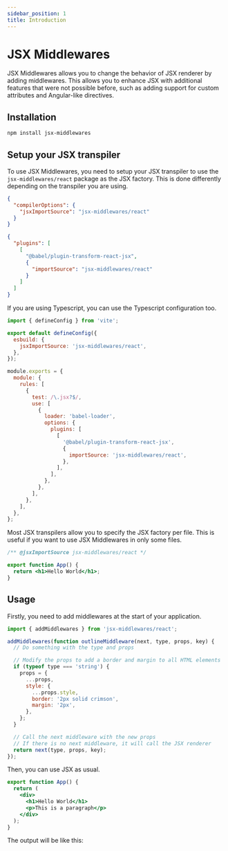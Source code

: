 ```yaml
---
sidebar_position: 1
title: Introduction
---
```



# JSX Middlewares

JSX Middlewares allows you to change the behavior of JSX renderer by adding middlewares.
This allows you to enhance JSX with additional features that were not possible before, such as adding support for custom attributes and Angular-like directives.

## Installation

```bash npm2yarn
npm install jsx-middlewares
```

## Setup your JSX transpiler

To use JSX Middlewares, you need to setup your JSX transpiler to use the `jsx-middlewares/react` package as the JSX factory. This is done differently depending on the transpiler you are using.

<Tabs>

<TabItem value="typescript" label="Typescript">

```json title="tsconfig.json"
{
  "compilerOptions": {
    "jsxImportSource": "jsx-middlewares/react"
  }
}
```

</TabItem>

<TabItem value="babel" label="Babel">

```json title=".babelrc"
{
  "plugins": [
    [
      "@babel/plugin-transform-react-jsx",
      {
        "importSource": "jsx-middlewares/react"
      }
    ]
  ]
}
```

</TabItem>

<TabItem value="vite" label="Vite">

If you are using Typescript, you can use the Typescript configuration too.

```js title="vite.config.js"
import { defineConfig } from 'vite';

export default defineConfig({
  esbuild: {
    jsxImportSource: 'jsx-middlewares/react',
  },
});
```

</TabItem>

<TabItem value="webpack" label="Webpack">

```js title="webpack.config.js"
module.exports = {
  module: {
    rules: [
      {
        test: /\.jsx?$/,
        use: [
          {
            loader: 'babel-loader',
            options: {
              plugins: [
                [
                  '@babel/plugin-transform-react-jsx',
                  {
                    importSource: 'jsx-middlewares/react',
                  },
                ],
              ],
            },
          },
        ],
      },
    ],
  },
};
```

</TabItem>

<TabItem value="perfile" label="Per file">

Most JSX transpilers allow you to specify the JSX factory per file. This is useful if you want to use JSX Middlewares in only some files.

```jsx title="my-file.jsx"
/** @jsxImportSource jsx-middlewares/react */

export function App() {
  return <h1>Hello World</h1>;
}
```

</TabItem>

</Tabs>

## Usage

Firstly, you need to add middlewares at the start of your application.

```jsx title="main.jsx"
import { addMiddlewares } from 'jsx-middlewares/react';

addMiddlewares(function outlineMiddleware(next, type, props, key) {
  // Do something with the type and props

  // Modify the props to add a border and margin to all HTML elements
  if (typeof type === 'string') {
    props = {
      ...props,
      style: {
        ...props.style,
        border: '2px solid crimson',
        margin: '2px',
      },
    };
  }

  // Call the next middleware with the new props
  // If there is no next middleware, it will call the JSX renderer
  return next(type, props, key);
});
```

Then, you can use JSX as usual.

```jsx title="my-file.jsx"
export function App() {
  return (
    <div>
      <h1>Hello World</h1>
      <p>This is a paragraph</p>
    </div>
  );
}
```

The output will be like this:

<IndexExample />
